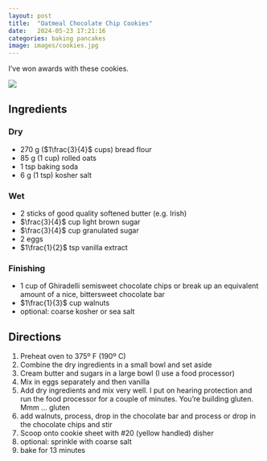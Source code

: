 ```yaml
---
layout: post
title:  "Oatmeal Chocolate Chip Cookies"
date:   2024-05-23 17:21:16
categories: baking pancakes
image: images/cookies.jpg
---
```

I've won awards with these cookies.

![](images/cookies.png){fig-alt="a bowl of delivious cookies"}

## Ingredients

### Dry
- $270$ g ($1\frac{3}{4}$ cups) bread flour
- $85$ g ($1$ cup) rolled oats
- $1$ tsp baking soda
- $6$ g ($1$ tsp) kosher salt

### Wet
- $2$ sticks of good quality softened butter (e.g. Irish)
- $\frac{3}{4}$ cup light brown sugar
- $\frac{3}{4}$ cup granulated sugar
- $2$ eggs
- $1\frac{1}{2}$ tsp vanilla extract

### Finishing
- $1$ cup of Ghiradelli semisweet chocolate chips or break up an equivalent amount of a nice, bittersweet chocolate bar
- $1\frac{1}{3}$ cup walnuts
- optional: coarse kosher or sea salt

## Directions

1. Preheat oven to 375º F (190º C)
1. Combine the dry ingredients in a small bowl and set aside
1. Cream butter and sugars in a large bowl (I use a food processor)
2. Mix in eggs separately and then vanilla
3. Add dry ingredients and mix very well. I put on hearing protection and run the food processor for a couple of minutes.  You're building gluten.  Mmm ... gluten
4. add walnuts, process, drop in the chocolate bar and process or drop in the chocolate chips and stir 
3. Scoop onto cookie sheet with #20 (yellow handled) disher
5. optional: sprinkle with coarse salt
9. bake for 13 minutes